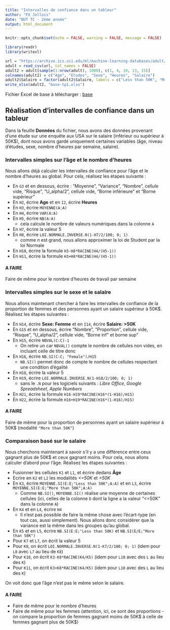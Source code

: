 ```yaml
---
title: "Intervalles de confiance dans un tableur"
author: "FX Jollois"
date: "BUT TC - 2ème année"
output: html_document
---
```


```r
knitr::opts_chunk$set(echo = FALSE, warning = FALSE, message = FALSE)
```

```r
library(readr)
library(writexl)

url = "https://archive.ics.uci.edu/ml/machine-learning-databases/adult/adult.data"
adult = read_csv(url, col_names = FALSE)
adult2 = adult[sample(1:nrow(adult), 1000), c(1, 4, 10, 13, 15)]
colnames(adult2) = c("Age", "Etudes", "Sexe", "Heures", "Salaire")
adult2$Salaire = factor(adult2$Salaire, labels = c("Less than 50K", "More than 50K"))
write_xlsx(adult2, "base-tp1.xlsx")
```

Fichier Excel de base à télécharger : [base](base-tp1.xlsx)

## Réalisation d'intervalles de confiance dans un tableur

Dans la feuille **Données** du fichier, nous avons des données provenant d'une étude sur une enquête aux USA sur le salaire (inférieur ou supérieur à 50K$), dont nous avons gardé uniquement certaines variables (âge, niveau d'études, sexe, nombre d'heures par semaine, salaire).

### Intervalles simples sur l'âge et le nombre d'heures

Nous allons déjà calculer les intervalles de confiance pour l'âge et le nombre d'heures au global. Pour cela, réalisez les étapes suivante :

- En `G3` et en dessous, écrire : "Moyenne", "Variance", "Nombre", cellule vide, "Risque", "U_alpha/2", cellule vide, "Borne inférieure" et "Borne supérieur"
- En `H2`, écrire **Age** et en `I2`, écrire **Heures**
- En `H3`, écrire `MOYENNE(A:A)`
- En `H4`, écrire `VAR(A:A)`
- En `H5`, écrire `NB(A:A)`
  - cela calcule le nombre de valeurs numériques dans la colonne `A`
- En `H7`, écrire la valeur $5$
- En `H8`, écrire `LOI.NORMALE.INVERSE.N(1-H7/2/100; 0; 1)`
  - comme $n$ est grand, nous allons approximer la loi de Student par la loi Normale
- En `H10`, écrire la formule `H3-H8*RACINE(H4/(H5-1))`
- En `H11`, écrire la formule `H3+H8*RACINE(H4/(H5-1))`

#### A FAIRE

Faire de même pour le nombre d'heures de travail par semaine

### Intervalles simples sur le sexe et le salaire

Nous allons maintenant chercher à faire les intervalles de confiance de la proportion de femmes et des personnes ayant un salaire supérieur à 50K$. Réalisez les étapes suivantes :

- En `H14`, écrire **Sexe: Femme** et en `I14`, écrire **Salaire: >50K**
- En `G15` et en dessous, écrire "Nombre", "Proportion", cellule vide, "Risque", "U_alpha/2", cellule vide, "Borne inf" et borne sup"
- En `H15`, écrire `NBVAL(C:C)-1`
  - On retire un car `NBVAL()` compte le nombre de cellules non vides, en incluant celle de titre donc
- En `H16`, écrire `NB.SI(C:C; "Female")/H15`
  - `NB.SI()` permet donc de compte le nombre de cellules respectant une condition d'égalité
- En `H18`, écrire la valeur $5$
- En `H19`, écrire `LOI.NORMALE.INVERSE.N(1-H18/2/100; 0; 1)`
  - sans le `.N` pour les logiciels suivants : *Libre Office*, *Google Spreadsheet*, *Apple Numbers*
- En `H21`, écrire la formule `H16-H19*RACINE(H16*(1-H16)/H15)`
- En `H22`, écrire la formule `H16+H19*RACINE(H16*(1-H16)/H15)`

#### A FAIRE

Faire de même pour la proportion de personnes ayant un salaire supérieur à 50K$ (modalité `"More than 50K"`)


### Comparaison basé sur le salaire

Nous cherchons maintenant à savoir s'il y a une différence entre ceux gagnant plus de 50K$ et ceux gagnant moins. Pour cela, nous allons calculer d'abord pour l'âge. Réalisez les étapes suivantes :

- Fusionner les cellules `K1` et `L1`, et écrire dedans **Âge**
- Ecrire en `K2` et `L2` les modalités *<=50K* et *>50K*
- En `K3`, écrire `MOYENNE.SI(E:E;"Less than 50K";A:A)` et en `L3`, écrire `MOYENNE.SI(E:E;"More than 50K";A:A)`
  - Comme `NB.SI()`, `MOYENNE.SI()` réalise une moyenne de certaines cellules (ici, celles de la colonne `D` dont la ligne a la valeur "<=50K" dans la colonne `A`)
- En `K4` et en `L4`, écrire `H4`  
  - Il n'est pas possible de faire la même chose avec l'écart-type (en tout cas, aussi simplement). Nous allons donc considérer que la variance est la même dans les groupes qu'au global. 
- En `K5` et en `L5`, écrire `NB.SI(E:E;"Less than 50K)` et `NB.SI(E/E;"More than 50K")`
- Pour `K7` et `L7`, on écrit la valeur $5$ 
- Pour `K8`, on écrit `LOI.NORMALE.INVERSE.N(1-K7/2/100; 0; 1)` (idem pour `L8` avec `L7` au lieu de `K8`)
- Pour `K10`, on écrit `K3-K8*RACINE(K4/K5)` (idem pour `L10` avec des `L` au lieu des `K`)
- Pour `K11`, on écrit `K3+K8*RACINE(K4/K5)` (idem pour `L10` avec des `L` au lieu des `K`)

On voit donc que l'âge n'est pas le même selon le salaire.

#### A FAIRE

- Faire de même pour le nombre d'heures
- Faire de même pour les femmes (attention, ici, ce sont des proportions - on compare la proportion de femmes gagnant moins de 50K$ à celle de femmes gagnant plus de 50K$)
